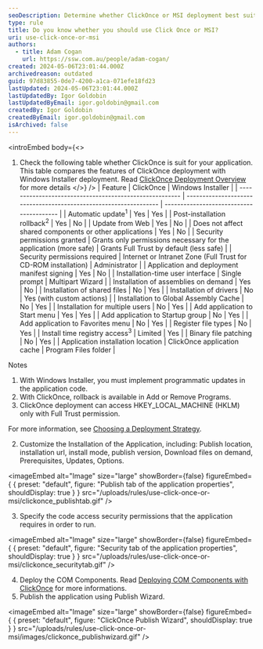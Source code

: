 ```yaml
---
seoDescription: Determine whether ClickOnce or MSI deployment best suits your application's needs by comparing features in this comprehensive table.
type: rule
title: Do you know whether you should use Click Once or MSI?
uri: use-click-once-or-msi
authors:
  - title: Adam Cogan
    url: https://ssw.com.au/people/adam-cogan/
created: 2024-05-06T23:01:44.000Z
archivedreason: outdated
guid: 97d83855-0de7-4200-a1ca-071efe18fd23
lastUpdated: 2024-05-06T23:01:44.000Z
lastUpdatedBy: Igor Goldobin
lastUpdatedByEmail: igor.goldobin@gmail.com
createdBy: Igor Goldobin
createdByEmail: igor.goldobin@gmail.com
isArchived: false
---
```


<introEmbed
  body={<>
1. Check the following table whether ClickOnce is suit for your application.\
   This table compares the features of ClickOnce deployment with Windows Installer deployment. Read [ClickOnce Deployment Overview](https://learn.microsoft.com/en-us/visualstudio/deployment/clickonce-security-and-deployment?WT.mc_id=ES-MVP-33518) for more details
  </>}
/>
| Feature                                                 | ClickOnce                                                         | Windows Installer                        |
| ------------------------------------------------------- | ----------------------------------------------------------------- | ---------------------------------------- |
| Automatic update<sup>1</sup>                            | Yes                                                               | Yes                                      |
| Post-installation rollback<sup>2</sup>                  | Yes                                                               | No                                       |
| Update from Web                                         | Yes                                                               | No                                       |
| Does not affect shared components or other applications | Yes                                                               | No                                       |
| Security permissions granted                            | Grants only permissions necessary for the application (more safe) | Grants Full Trust by default (less safe) |
| Security permissions required                           | Internet or Intranet Zone (Full Trust for CD-ROM installation)    | Administrator                            |
| Application and deployment manifest signing             | Yes                                                               | No                                       |
| Installation-time user interface                        | Single prompt                                                     | Multipart Wizard                         |
| Installation of assemblies on demand                    | Yes                                                               | No                                       |
| Installation of shared files                            | No                                                                | Yes                                      |
| Installation of drivers                                 | No                                                                | Yes (with custom actions)                |
| Installation to Global Assembly Cache                   | No                                                                | Yes                                      |
| Installation for multiple users                         | No                                                                | Yes                                      |
| Add application to Start menu                           | Yes                                                               | Yes                                      |
| Add application to Startup group                        | No                                                                | Yes                                      |
| Add application to Favorites menu                       | No                                                                | Yes                                      |
| Register file types                                     | No                                                                | Yes                                      |
| Install time registry access<sup>3</sup>                | Limited                                                           | Yes                                      |
| Binary file patching                                    | No                                                                | Yes                                      |
| Application installation location                       | ClickOnce application cache                                       | Program Files folder                     |

Notes

1. With Windows Installer, you must implement programmatic updates in the application code.
2. With ClickOnce, rollback is available in Add or Remove Programs.
3. ClickOnce deployment can access HKEY_LOCAL_MACHINE (HKLM) only with Full Trust permission.

For more information, see [Choosing a Deployment Strategy](https://learn.microsoft.com/en-us/visualstudio/deployment/choosing-a-clickonce-deployment-strategy?view=vs-2022&WT.mc_id=DP-MVP-33518).

2. Customize the Installation of the Application, including: Publish location, installation url, install mode, publish version, Download files on demand, Prerequisites, Updates, Options.


<imageEmbed
  alt="Image"
  size="large"
  showBorder={false}
  figureEmbed={ {
    preset: "default",
    figure: "Publish tab of the application properties",
    shouldDisplay: true
  } }
  src="/uploads/rules/use-click-once-or-msi/clickonce_publishtab.gif"
/>

3. Specify the code access security permissions that the application requires in order to run.


<imageEmbed
  alt="Image"
  size="large"
  showBorder={false}
  figureEmbed={ {
    preset: "default",
    figure: "Security tab of the application properties",
    shouldDisplay: true
  } }
  src="/uploads/rules/use-click-once-or-msi/clickonce_securitytab.gif"
/>

4. Deploy the COM Components. Read [Deploying COM Components with ClickOnce](https://learn.microsoft.com/en-us/visualstudio/deployment/deploying-com-components-with-clickonce?WT.mc_id=DP-MVP-33518) for more informations.
5. Publish the application using Publish Wizard.


<imageEmbed
  alt="Image"
  size="large"
  showBorder={false}
  figureEmbed={ {
    preset: "default",
    figure: "ClickOnce Publish Wizard",
    shouldDisplay: true
  } }
  src="/uploads/rules/use-click-once-or-msi/images/clickonce_publishwizard.gif"
/>
